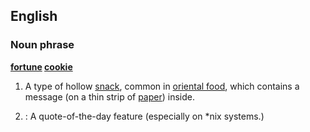 ==English==

===Noun phrase===
'''[[fortune]] [[cookie]]'''

#A type of hollow [[snack]], common in [[oriental food]], which contains a message (on a thin strip of [[paper]]) inside.
#{{cattag|computing}}: A quote-of-the-day feature (especially on *nix systems.)

<!-- very funny. [[Category:Hollow things with messages inside]] -->